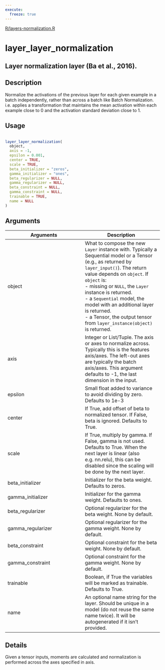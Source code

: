 ```yaml
---
execute:
  freeze: true
---
```


[R/layers-normalization.R](https://github.com/rstudio/keras//blob/main/R/layers-normalization.R#L150) 

# layer_layer_normalization

## Layer normalization layer (Ba et al., 2016).

## Description
 Normalize the activations of the previous layer for each given example in a batch independently, rather than across a batch like Batch Normalization. i.e. applies a transformation that maintains the mean activation within each example close to 0 and the activation standard deviation close to 1. 


## Usage
```r
 
layer_layer_normalization( 
  object, 
  axis = -1, 
  epsilon = 0.001, 
  center = TRUE, 
  scale = TRUE, 
  beta_initializer = "zeros", 
  gamma_initializer = "ones", 
  beta_regularizer = NULL, 
  gamma_regularizer = NULL, 
  beta_constraint = NULL, 
  gamma_constraint = NULL, 
  trainable = TRUE, 
  name = NULL 
) 
```

## Arguments
|Arguments|Description|
|---|---|
| object | What to compose the new `Layer` instance with. Typically a Sequential model or a Tensor (e.g., as returned by `layer_input()`). The return value depends on `object`. If `object` is:  <br>- missing or `NULL`, the `Layer` instance is returned. <br>- a `Sequential` model, the model with an additional layer is returned. <br>- a Tensor, the output tensor from `layer_instance(object)` is returned.  |
| axis | Integer or List/Tuple. The axis or axes to normalize across. Typically this is the features axis/axes. The left-out axes are typically the batch axis/axes. This argument defaults to -1, the last dimension in the input. |
| epsilon | Small float added to variance to avoid dividing by zero. Defaults to 1e-3 |
| center | If True, add offset of beta to normalized tensor. If False, beta is ignored. Defaults to True. |
| scale | If True, multiply by gamma. If False, gamma is not used. Defaults to True. When the next layer is linear (also e.g. nn.relu), this can be disabled since the scaling will be done by the next layer. |
| beta_initializer | Initializer for the beta weight. Defaults to zeros. |
| gamma_initializer | Initializer for the gamma weight. Defaults to ones. |
| beta_regularizer | Optional regularizer for the beta weight. None by default. |
| gamma_regularizer | Optional regularizer for the gamma weight. None by default. |
| beta_constraint | Optional constraint for the beta weight. None by default. |
| gamma_constraint | Optional constraint for the gamma weight. None by default. |
| trainable | Boolean, if True the variables will be marked as trainable. Defaults to True. |
| name | An optional name string for the layer. Should be unique in a model (do not reuse the same name twice). It will be autogenerated if it isn't provided. |

## Details
 Given a tensor inputs, moments are calculated and normalization is performed across the axes specified in axis. 






